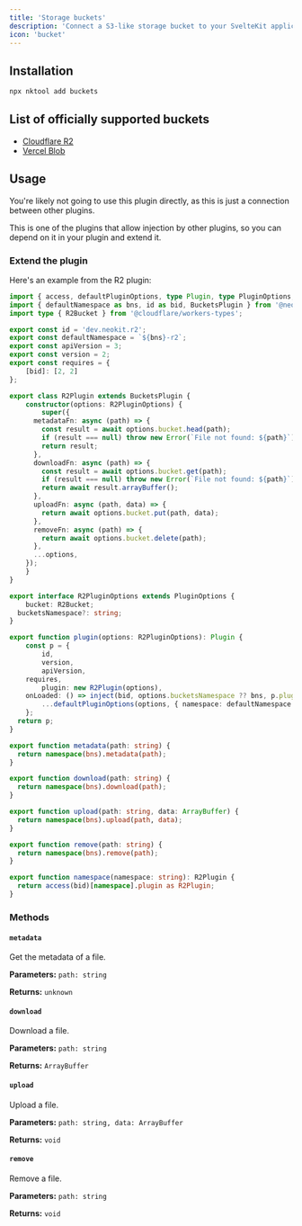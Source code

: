 ```yaml
---
title: 'Storage buckets'
description: 'Connect a S3-like storage bucket to your SvelteKit application'
icon: 'bucket'
---
```


## Installation

```bash
npx nktool add buckets
```

## List of officially supported buckets

- [Cloudflare R2](/plugin/r2)
- [Vercel Blob](/plugin/vercel-blob)

## Usage

<Note>You're likely not going to use this plugin directly, as this is just a connection between other plugins.</Note>

This is one of the plugins that allow injection by other plugins, so you can depend on it in your plugin and extend it.

### Extend the plugin

Here's an example from the R2 plugin:

```ts src/lib/index.ts
import { access, defaultPluginOptions, type Plugin, type PluginOptions, inject } from '@neokit-dev/core';
import { defaultNamespace as bns, id as bid, BucketsPlugin } from '@neokit-dev/buckets';
import type { R2Bucket } from '@cloudflare/workers-types';

export const id = 'dev.neokit.r2';
export const defaultNamespace = `${bns}-r2`;
export const apiVersion = 3;
export const version = 2;
export const requires = {
	[bid]: [2, 2]
};

export class R2Plugin extends BucketsPlugin {
	constructor(options: R2PluginOptions) {
		super({
      metadataFn: async (path) => {
        const result = await options.bucket.head(path);
        if (result === null) throw new Error(`File not found: ${path}`);
        return result;
      },
      downloadFn: async (path) => {
        const result = await options.bucket.get(path);
        if (result === null) throw new Error(`File not found: ${path}`);
        return await result.arrayBuffer();
      },
      uploadFn: async (path, data) => {
        return await options.bucket.put(path, data);
      },
      removeFn: async (path) => {
        return await options.bucket.delete(path);
      },
      ...options,
    });
	}
}

export interface R2PluginOptions extends PluginOptions {
	bucket: R2Bucket;
  bucketsNamespace?: string;
}

export function plugin(options: R2PluginOptions): Plugin {
	const p = {
		id,
		version,
		apiVersion,
    requires,
		plugin: new R2Plugin(options),
    onLoaded: () => inject(bid, options.bucketsNamespace ?? bns, p.plugin),
		...defaultPluginOptions(options, { namespace: defaultNamespace })
	};
  return p;
}

export function metadata(path: string) {
  return namespace(bns).metadata(path);
}

export function download(path: string) {
  return namespace(bns).download(path);
}

export function upload(path: string, data: ArrayBuffer) {
  return namespace(bns).upload(path, data);
}

export function remove(path: string) {
  return namespace(bns).remove(path);
}

export function namespace(namespace: string): R2Plugin {
  return access(bid)[namespace].plugin as R2Plugin;
}
```

### Methods

#### `metadata`

Get the metadata of a file.

**Parameters:** `path: string`

**Returns:** `unknown`

#### `download`

Download a file.

**Parameters:** `path: string`

**Returns:** `ArrayBuffer`

#### `upload`

Upload a file.

**Parameters:** `path: string, data: ArrayBuffer`

**Returns:** `void`

#### `remove`

Remove a file.

**Parameters:** `path: string`

**Returns:** `void`
